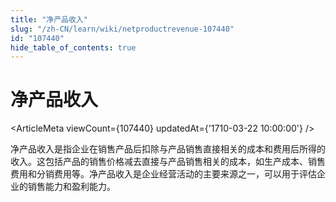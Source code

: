 ```yaml
---
title: "净产品收入"
slug: "/zh-CN/learn/wiki/netproductrevenue-107440"
id: "107440"
hide_table_of_contents: true
---
```



# 净产品收入

<ArticleMeta viewCount={107440} updatedAt={'1710-03-22 10:00:00'} />

净产品收入是指企业在销售产品后扣除与产品销售直接相关的成本和费用后所得的收入。这包括产品的销售价格减去直接与产品销售相关的成本，如生产成本、销售费用和分销费用等。净产品收入是企业经营活动的主要来源之一，可以用于评估企业的销售能力和盈利能力。
